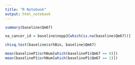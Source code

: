 ---
title: "R Notebook"
output: html_notebook
---

```{r}
summary(baseline$Qm67)
```

```{r}
na_cancer_id = baseline$nepp3[which(is.na(baseline$Qm67))]
```

```{r}
chisq.test(baseline$srhBin, baseline$Qm67)
```

```{r}
mean(baselineP1$srhNum[which(baselineP1$Qm67 == 0)])
mean(baselineP1$srhNum[which(baselineP1$Qm67 == 1)])

```



